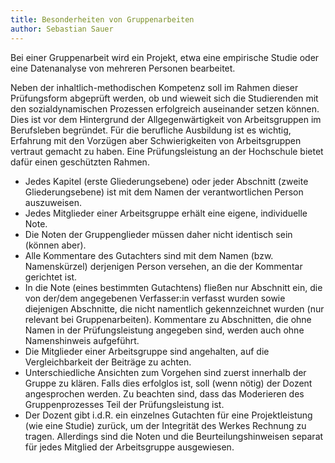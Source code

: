 ```yaml
---
title: Besonderheiten von Gruppenarbeiten
author: Sebastian Sauer
---
```





Bei einer Gruppenarbeit wird ein Projekt, etwa eine empirische Studie oder eine Datenanalyse von mehreren Personen bearbeitet.

Neben der inhaltlich-methodischen Kompetenz soll im Rahmen dieser Prüfungsform abgeprüft werden, ob und wieweit sich die Studierenden mit den sozialdynamischen Prozessen erfolgreich auseinander setzen können. Dies ist vor dem Hintergrund der Allgegenwärtigkeit von Arbeitsgruppen im Berufsleben begründet. Für die berufliche Ausbildung ist es wichtig, Erfahrung mit den Vorzügen aber Schwierigkeiten von Arbeitsgruppen vertraut gemacht zu haben.
Eine Prüfungsleistung an der Hochschule bietet dafür einen geschützten Rahmen.



- Jedes Kapitel (erste Gliederungsebene) oder jeder Abschnitt (zweite Gliederungsebene) ist mit dem Namen der verantwortlichen Person auszuweisen. 
- Jedes Mitglieder einer Arbeitsgruppe erhält eine eigene, individuelle Note. 
- Die Noten der Gruppenglieder müssen daher nicht identisch sein (können aber).
- Alle Kommentare des Gutachters sind mit dem Namen (bzw. Namenskürzel) derjenigen Person versehen, an die der Kommentar gerichtet ist.
- In die Note (eines bestimmten Gutachtens) fließen nur Abschnitt ein, die von der/dem angegebenen Verfasser:in verfasst wurden sowie diejenigen Abschnitte, die nicht namentlich gekennzeichnet wurden (nur relevant bei Gruppenarbeiten). Kommentare zu Abschnitten, die ohne Namen in der Prüfungsleistung angegeben sind, werden auch ohne Namenshinweis aufgeführt.
- Die Mitglieder einer Arbeitsgruppe sind angehalten, auf die Vergleichbarkeit der Beiträge zu achten.
- Unterschiedliche Ansichten zum Vorgehen sind zuerst innerhalb der Gruppe zu klären. Falls dies erfolglos ist, soll (wenn nötig) der Dozent angesprochen werden. Zu beachten sind, dass das Moderieren des Gruppenprozesses Teil der Prüfungsleistung ist. 
- Der Dozent gibt i.d.R. ein einzelnes Gutachten für eine Projektleistung (wie eine Studie) zurück, um der Integrität des Werkes Rechnung zu tragen. Allerdings sind die Noten und die Beurteilungshinweisen separat für jedes Mitglied der Arbeitsgruppe ausgewiesen. 